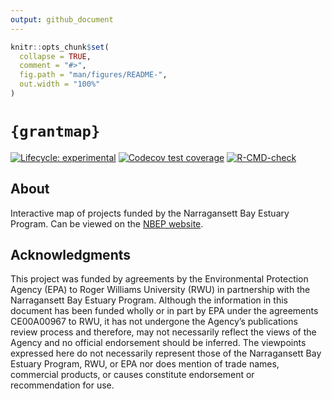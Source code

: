 ```yaml
---
output: github_document
---
```


<!-- README.md is generated from README.Rmd. Please edit that file -->

```r
knitr::opts_chunk$set(
  collapse = TRUE,
  comment = "#>",
  fig.path = "man/figures/README-",
  out.width = "100%"
)
```

# `{grantmap}`

<!-- badges: start -->
[![Lifecycle: experimental](https://img.shields.io/badge/lifecycle-experimental-orange.svg)](https://lifecycle.r-lib.org/articles/stages.html#experimental)
[![Codecov test coverage](https://codecov.io/gh/NBEP/grantmap/graph/badge.svg)](https://app.codecov.io/gh/NBEP/grantmap)
[![R-CMD-check](https://github.com/NBEP/grantmap/actions/workflows/R-CMD-check.yaml/badge.svg)](https://github.com/NBEP/grantmap/actions/workflows/R-CMD-check.yaml)
<!-- badges: end -->

## About
Interactive map of projects funded by the Narragansett Bay Estuary Program. Can be viewed on the [NBEP website](https://www.nbep.org/funded-projects-map). 

## Acknowledgments
This project was funded by agreements by the Environmental Protection Agency (EPA) to Roger Williams University (RWU) in partnership with the Narragansett Bay Estuary Program. Although the information in this document has been funded wholly or in part by EPA under the agreements CE00A00967 to RWU, it has not undergone the Agency’s publications review process and therefore, may not necessarily reflect the views of the Agency and no official endorsement should be inferred. The viewpoints expressed here do not necessarily represent those of the Narragansett Bay Estuary Program, RWU, or EPA nor does mention of trade names, commercial products, or causes constitute endorsement or recommendation for use.

